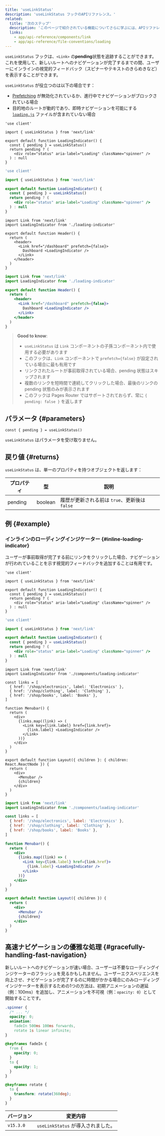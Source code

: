 ```yaml
---
title: 'useLinkStatus'
description: 'useLinkStatus フックのAPIリファレンス。'
related:
  title: '次のステップ'
  description: 'このページで紹介されている機能についてさらに学ぶには、APIリファレンスを参照してください。'
  links:
    - app/api-reference/components/link
    - app/api-reference/file-conventions/loading
---
```


`useLinkStatus` フックは、`<Link>` の**pending**状態を追跡することができます。これを使用して、新しいルートへのナビゲーションが完了するまでの間、ユーザーにインラインの視覚的フィードバック（スピナーやテキストのきらめきなど）を表示することができます。

`useLinkStatus` が役立つのは以下の場合です：

- [Prefetching](/docs/app/building-your-application/routing/linking-and-navigating#2-prefetching) が無効化されているか、進行中でナビゲーションがブロックされている場合
- 目的地のルートが動的であり、即時ナビゲーションを可能にする [`loading.js`](/docs/app/api-reference/file-conventions/loading) ファイルが含まれていない場合

<Tabs>
<TabItem value="tsx" label="TypeScript">

```tsx title="app/loading-indicator.tsx" switcher
'use client'

import { useLinkStatus } from 'next/link'

export default function LoadingIndicator() {
  const { pending } = useLinkStatus()
  return pending ? (
    <div role="status" aria-label="Loading" className="spinner" />
  ) : null
}
```

</TabItem>
<TabItem value="jsx" label="JavaScript">

```jsx title="app/loading-indicator.js" switcher
'use client'

import { useLinkStatus } from 'next/link'

export default function LoadingIndicator() {
  const { pending } = useLinkStatus()
  return pending ? (
    <div role="status" aria-label="Loading" className="spinner" />
  ) : null
}
```

</TabItem>
</Tabs>

<Tabs>
<TabItem value="tsx" label="TypeScript">

```tsx title="app/header.tsx" switcher
import Link from 'next/link'
import LoadingIndicator from './loading-indicator'

export default function Header() {
  return (
    <header>
      <Link href="/dashboard" prefetch={false}>
        Dashboard <LoadingIndicator />
      </Link>
    </header>
  )
}
```

</TabItem>
<TabItem value="jsx" label="JavaScript">

```jsx title="app/header.js" switcher
import Link from 'next/link'
import LoadingIndicator from './loading-indicator'

export default function Header() {
  return (
    <header>
      <Link href="/dashboard" prefetch={false}>
        Dashboard <LoadingIndicator />
      </Link>
    </header>
  )
}
```

</TabItem>
</Tabs>

> **Good to know**:
>
> - `useLinkStatus` は `Link` コンポーネントの子孫コンポーネント内で使用する必要があります
> - このフックは、`Link` コンポーネントで `prefetch={false}` が設定されている場合に最も有用です
> - リンクされたルートが事前取得されている場合、pending 状態はスキップされます
> - 複数のリンクを短時間で連続してクリックした場合、最後のリンクの pending 状態のみが表示されます
> - このフックは Pages Router ではサポートされておらず、常に `{ pending: false }` を返します

## パラメータ {#parameters}

```tsx
const { pending } = useLinkStatus()
```

`useLinkStatus` はパラメータを受け取りません。

## 戻り値 {#returns}

`useLinkStatus` は、単一のプロパティを持つオブジェクトを返します：

| プロパティ | 型      | 説明                                          |
| ---------- | ------- | --------------------------------------------- |
| pending    | boolean | 履歴が更新される前は `true`、更新後は `false` |

## 例 {#example}

### インラインのローディングインジケーター {#inline-loading-indicator}

ユーザーが事前取得が完了する前にリンクをクリックした場合、ナビゲーションが行われていることを示す視覚的フィードバックを追加することは有用です。

<Tabs>
<TabItem value="tsx" label="TypeScript">

```tsx title="app/components/loading-indicator.tsx" switcher
'use client'

import { useLinkStatus } from 'next/link'

export default function LoadingIndicator() {
  const { pending } = useLinkStatus()
  return pending ? (
    <div role="status" aria-label="Loading" className="spinner" />
  ) : null
}
```

</TabItem>
<TabItem value="jsx" label="JavaScript">

```jsx title="app/components/loading-indicator.js" switcher
'use client'

import { useLinkStatus } from 'next/link'

export default function LoadingIndicator() {
  const { pending } = useLinkStatus()
  return pending ? (
    <div role="status" aria-label="Loading" className="spinner" />
  ) : null
}
```

</TabItem>
</Tabs>

<Tabs>
<TabItem value="tsx" label="TypeScript">

```tsx title="app/shop/layout.tsx" switcher
import Link from 'next/link'
import LoadingIndicator from './components/loading-indicator'

const links = [
  { href: '/shop/electronics', label: 'Electronics' },
  { href: '/shop/clothing', label: 'Clothing' },
  { href: '/shop/books', label: 'Books' },
]

function Menubar() {
  return (
    <div>
      {links.map((link) => (
        <Link key={link.label} href={link.href}>
          {link.label} <LoadingIndicator />
        </Link>
      ))}
    </div>
  )
}

export default function Layout({ children }: { children: React.ReactNode }) {
  return (
    <div>
      <Menubar />
      {children}
    </div>
  )
}
```

</TabItem>
<TabItem value="jsx" label="JavaScript">

```jsx title="app/shop/layout.js" switcher
import Link from 'next/link'
import LoadingIndicator from './components/loading-indicator'

const links = [
  { href: '/shop/electronics', label: 'Electronics' },
  { href: '/shop/clothing', label: 'Clothing' },
  { href: '/shop/books', label: 'Books' },
]

function Menubar() {
  return (
    <div>
      {links.map((link) => (
        <Link key={link.label} href={link.href}>
          {link.label} <LoadingIndicator />
        </Link>
      ))}
    </div>
  )
}

export default function Layout({ children }) {
  return (
    <div>
      <Menubar />
      {children}
    </div>
  )
}
```

</TabItem>
</Tabs>

## 高速ナビゲーションの優雅な処理 {#gracefully-handling-fast-navigation}

新しいルートへのナビゲーションが速い場合、ユーザーは不要なローディングインジケーターのフラッシュを見るかもしれません。ユーザーエクスペリエンスを向上させ、ナビゲーションが完了するのに時間がかかる場合にのみローディングインジケーターを表示するための1つの方法は、初期アニメーションの遅延（例：100ms）を追加し、アニメーションを不可視（例：`opacity: 0`）として開始することです。

```css title="app/styles/global.css"
.spinner {
  /* ... */
  opacity: 0;
  animation:
    fadeIn 500ms 100ms forwards,
    rotate 1s linear infinite;
}

@keyframes fadeIn {
  from {
    opacity: 0;
  }
  to {
    opacity: 1;
  }
}

@keyframes rotate {
  to {
    transform: rotate(360deg);
  }
}
```

| バージョン | 変更内容                           |
| ---------- | ---------------------------------- |
| `v15.3.0`  | `useLinkStatus` が導入されました。 |
